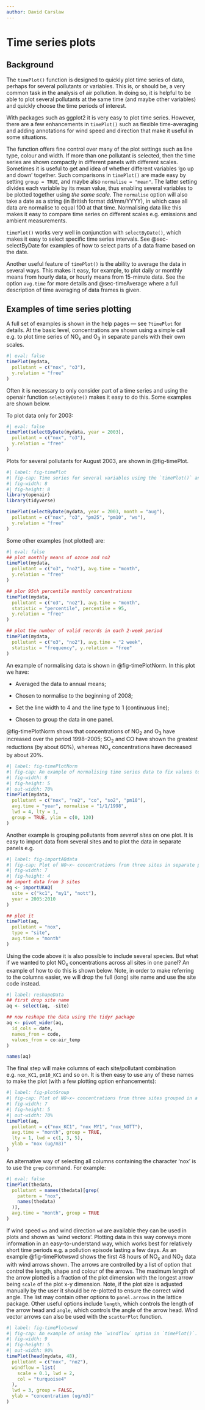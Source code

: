 ```yaml
---
author: David Carslaw
---
```


# Time series plots {#sec-timePlot}

## Background {#sec-timePlotBack}

The `timePlot()` function is designed to quickly plot time series of data, perhaps for several pollutants or variables. This is, or should be, a very common task in the analysis of air pollution. In doing so, it is helpful to be able to plot several pollutants at the same time (and maybe other variables) and quickly choose the time periods of interest.

With packages such as [ggplot2]{.pkg} it is very easy to plot time series. However, there are a few enhancements in `timePlot()` such as flexible time-averaging and adding annotations for wind speed and direction that make it useful in some situations.

The function offers fine control over many of the plot settings such as line type, colour and width. If more than one pollutant is selected, then the time series are shown compactly in different panels with different scales. Sometimes it is useful to get and idea of whether different variables 'go up and down' together. Such comparisons in `timePlot()` are made easy by setting `group = TRUE`, and maybe also `normalise = "mean"`. The latter setting divides each variable by its mean value, thus enabling several variables to be plotted together using *the same scale*. The `normalise` option will also take a date as a string (in British format dd/mm/YYYY), in which case all data are normalise to equal 100 at that time. Normalising data like this makes it easy to compare time series on different scales e.g. emissions and ambient measurements.

`timePlot()` works very well in conjunction with `selectByDate()`, which makes it easy to select specific time series intervals. See @sec-selectByDate for examples of how to select parts of a data frame based on the date.

Another useful feature of `timePlot()` is the ability to average the data in several ways. This makes it easy, for example, to plot daily or monthly means from hourly data, or hourly means from 15-minute data. See the option `avg.time` for more details and @sec-timeAverage where a full description of time averaging of data frames is given.

## Examples of time series plotting

A full set of examples is shown in the help pages --- see `?timePlot` for details. At the basic level, concentrations are shown using a simple call e.g. to plot time series of NO~x~ and O~3~ in separate panels with their own scales.

```r
#| eval: false
timePlot(mydata,
  pollutant = c("nox", "o3"),
  y.relation = "free"
)
```

Often it is necessary to only consider part of a time series and using the [openair]{.pkg} function `selectByDate()` makes it easy to do this. Some examples are shown below.

To plot data only for 2003:

```r
#| eval: false
timePlot(selectByDate(mydata, year = 2003),
  pollutant = c("nox", "o3"),
  y.relation = "free"
)
```

Plots for several pollutants for August 2003, are shown in @fig-timePlot.

```r
#| label: fig-timePlot
#| fig-cap: Time series for several variables using the `timePlot()` and the `selectByDate()` functions. The data shown are for August 2003.
#| fig-width: 8
#| fig-height: 8
library(openair)
library(tidyverse)

timePlot(selectByDate(mydata, year = 2003, month = "aug"),
  pollutant = c("nox", "o3", "pm25", "pm10", "ws"),
  y.relation = "free"
)
```

Some other examples (not plotted) are:

```r
#| eval: false
## plot monthly means of ozone and no2
timePlot(mydata,
  pollutant = c("o3", "no2"), avg.time = "month",
  y.relation = "free"
)

## plor 95th percentile monthly concentrations
timePlot(mydata,
  pollutant = c("o3", "no2"), avg.time = "month",
  statistic = "percentile", percentile = 95,
  y.relation = "free"
)

## plot the number of valid records in each 2-week period
timePlot(mydata,
  pollutant = c("o3", "no2"), avg.time = "2 week",
  statistic = "frequency", y.relation = "free"
)
```

An example of normalising data is shown in @fig-timePlotNorm. In this plot we have:

-   Averaged the data to annual means;

-   Chosen to normalise to the beginning of 2008;

-   Set the line width to 4 and the line type to 1 (continuous line);

-   Chosen to group the data in one panel.

@fig-timePlotNorm shows that concentrations of NO~2~ and O~3~ have increased over the period 1998--2005; SO~2~ and CO have shown the greatest reductions (by about 60%), whereas NO~x~ concentrations have decreased by about 20%.

```r
#| label: fig-timePlotNorm
#| fig-cap: An example of normalising time series data to fix values to equal 100 at the beginning of 1998
#| fig-width: 8
#| fig-height: 5
#| out-width: 70%
timePlot(mydata,
  pollutant = c("nox", "no2", "co", "so2", "pm10"),
  avg.time = "year", normalise = "1/1/1998",
  lwd = 4, lty = 1,
  group = TRUE, ylim = c(0, 120)
)
```

Another example is grouping pollutants from *several sites* on one plot. It is easy to import data from several sites and to plot the data in separate panels e.g.

```r
#| label: fig-importAQdata
#| fig-cap: Plot of NO~x~ concentrations from three sites in separate panels.
#| fig-width: 7
#| fig-height: 4
## import data from 3 sites
aq <- importUKAQ(
  site = c("kc1", "my1", "nott"),
  year = 2005:2010
)

## plot it
timePlot(aq,
  pollutant = "nox",
  type = "site",
  avg.time = "month"
)
```

Using the code above it is also possible to include several species. But what if we wanted to plot NO~x~ concentrations across all sites in one panel? An example of how to do this is shown below. Note, in order to make referring to the columns easier, we will drop the full (long) site name and use the site code instead.

```r
#| label: reshapeData
## first drop site name
aq <- select(aq, -site)

## now reshape the data using the tidyr package
aq <- pivot_wider(aq,
  id_cols = date,
  names_from = code,
  values_from = co:air_temp
)

names(aq)
```

The final step will make columns of each site/pollutant combination e.g. `nox_KC1`, `pm10_KC1` and so on. It is then easy to use any of these names to make the plot (with a few plotting option enhancements):

```r
#| label: fig-plotGroup
#| fig-cap: Plot of NO~x~ concentrations from three sites grouped in a single plot.
#| fig-width: 7
#| fig-height: 5
#| out-width: 70%
timePlot(aq,
  pollutant = c("nox_KC1", "nox_MY1", "nox_NOTT"),
  avg.time = "month", group = TRUE,
  lty = 1, lwd = c(1, 3, 5),
  ylab = "nox (ug/m3)"
)
```

An alternative way of selecting all columns containing the character 'nox' is to use the `grep` command. For example:

```r
#| eval: false
timePlot(thedata,
  pollutant = names(thedata)[grep(
    pattern = "nox",
    names(thedata)
  )],
  avg.time = "month", group = TRUE
)
```

If wind speed `ws` and wind direction `wd` are available they can be used in plots and shown as 'wind vectors'. Plotting data in this way conveys more information in an easy-to-understand way, which works best for relatively short time periods e.g. a pollution episode lasting a few days. As an example @fig-timePlotwswd shows the first 48 hours of NO~x~ and NO~2~ data with wind arrows shown. The arrows are controlled by a list of option that control the length, shape and colour of the arrows. The maximum length of the arrow plotted is a fraction of the plot dimension with the longest arrow being `scale` of the plot x-y dimension. Note, if the plot size is adjusted manually by the user it should be re-plotted to ensure the correct wind angle. The list may contain other options to `panel.arrows` in the [lattice]{.pkg} package. Other useful options include `length`, which controls the length of the arrow head and `angle`, which controls the angle of the arrow head. Wind vector arrows can also be used with the `scatterPlot` function.

```r
#| label: fig-timePlotwswd
#| fig-cap: An example of using the `windflow` option in `timePlot()`.
#| fig-width: 9
#| fig-height: 5
#| out-width: 90%
timePlot(head(mydata, 48),
  pollutant = c("nox", "no2"),
  windflow = list(
    scale = 0.1, lwd = 2,
    col = "turquoise4"
  ),
  lwd = 3, group = FALSE,
  ylab = "concentration (ug/m3)"
)
```
